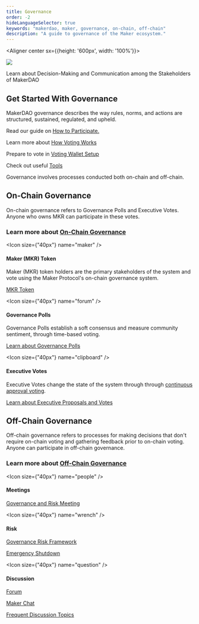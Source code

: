 ```yaml
---
title: Governance
order: -2
hideLanguageSelector: true
keywords: "makerdao, maker, governance, on-chain, off-chain"
description: "A guide to governance of the Maker ecosystem."
---
```


<Aligner center sx={{height: '600px', width: '100%'}}>

<Image src="/images/governance-hero.png" />

</Aligner>

Learn about Decision-Making and Communication among the Stakeholders of MakerDAO

## Get Started With Governance

MakerDAO governance describes the way rules, norms, and actions are structured, sustained, regulated, and upheld.

<CTA>

Read our guide on [How to Participate.](/learn/governance/participate/)

Learn more about [How Voting Works](/learn/governance/how-voting-works/)

Prepare to vote in [Voting Wallet Setup](/learn/governance/voting-setup/)

Check out useful [Tools](/learn/governance/participate)

</CTA>

Governance involves processes conducted both on-chain and off-chain.

## On-Chain Governance

On-chain governance refers to Governance Polls and Executive Votes. Anyone who owns MKR can participate in these votes.

<CTA>

### Learn more about [On-Chain Governance](/learn/governance/on-chain-gov/)

</CTA>

<Chocolate>

<Box>

<Icon size={"40px"} name="maker" />

#### Maker (MKR) Token

Maker (MKR) token holders are the primary stakeholders of the system and vote using the Maker Protocol's on-chain governance system. 

[MKR Token](/learn/governance/mkr-token.mdx/)

</Box>

<Box>

<Icon size={"40px"} name="forum" />

#### Governance Polls

Governance Polls establish a soft consensus and measure community sentiment, through time-based voting.

[Learn about Governance Polls](/learn/governance/how-voting-works#governance-polls-and-executive-votes)

</Box>

<Box>

<Icon size={"40px"} name="clipboard" />

#### Executive Votes

Executive Votes change the state of the system through through [continuous approval voting](/learn/governance/how-voting-works#continuous-approval-voting).

[Learn about Executive Proposals and Votes](/learn/governance/how-voting-works/#governance-polls-and-executive-votes)

</Box>

</Chocolate>

## Off-Chain Governance

Off-chain governance refers to processes for making decisions that don't require on-chain voting and gathering feedback prior to on-chain voting. Anyone can participate in off-chain governance.

<CTA>

### Learn more about [Off-Chain Governance](/learn/governance/off-chain-gov/)

</CTA>

<Chocolate>

<Box>

<Icon size={"40px"} name="people" />

#### Meetings

[Governance and Risk Meeting](/learn/governance/gov-risk-framework/)

</Box>

<Box>

<Icon size={"40px"} name="wrench" />

#### Risk

[Governance Risk Framework](/learn/governance/gov-risk-framework/)

[Emergency Shutdown](/learn/governance/emergency-shutdown/)

</Box>

<Box>

<Icon size={"40px"} name="question" />

#### Discussion

[Forum](https://forum.makerdao.com/)

[Maker Chat](https://chat.makerdao.com/)

[Frequent Discussion Topics](/learn/governance/discussion/)

</Box>

</Chocolate>
